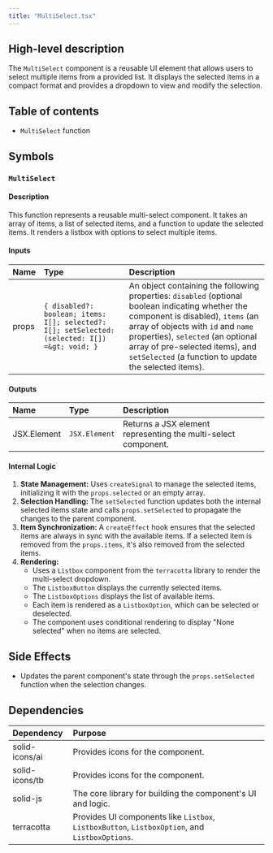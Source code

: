 ```yaml
---
title: "MultiSelect.tsx"
---
```


## High-level description
The `MultiSelect` component is a reusable UI element that allows users to select multiple items from a provided list. It displays the selected items in a compact format and provides a dropdown to view and modify the selection.

## Table of contents
- `MultiSelect` function

## Symbols

### `MultiSelect`
#### Description
This function represents a reusable multi-select component. It takes an array of items, a list of selected items, and a function to update the selected items. It renders a listbox with options to select multiple items.

#### Inputs
| Name | Type | Description |
|:-----|:-----|:------------|
| props | `{ disabled?: boolean; items: I[]; selected?: I[]; setSelected: (selected: I[]) =&gt; void; }` | An object containing the following properties: `disabled` (optional boolean indicating whether the component is disabled), `items` (an array of objects with `id` and `name` properties), `selected` (an optional array of pre-selected items), and `setSelected` (a function to update the selected items). |

#### Outputs
| Name | Type | Description |
|:-----|:-----|:------------|
| JSX.Element | `JSX.Element` | Returns a JSX element representing the multi-select component. |

#### Internal Logic
1. **State Management:** Uses `createSignal` to manage the selected items, initializing it with the `props.selected` or an empty array.
2. **Selection Handling:** The `setSelected` function updates both the internal selected items state and calls `props.setSelected` to propagate the changes to the parent component.
3. **Item Synchronization:** A `createEffect` hook ensures that the selected items are always in sync with the available items. If a selected item is removed from the `props.items`, it's also removed from the selected items.
4. **Rendering:**
   - Uses a `Listbox` component from the `terracotta` library to render the multi-select dropdown.
   - The `ListboxButton` displays the currently selected items.
   - The `ListboxOptions` displays the list of available items.
   - Each item is rendered as a `ListboxOption`, which can be selected or deselected.
   - The component uses conditional rendering to display "None selected" when no items are selected.

## Side Effects
- Updates the parent component's state through the `props.setSelected` function when the selection changes.

## Dependencies
| Dependency | Purpose |
|:-----------|:--------|
| solid-icons/ai | Provides icons for the component. |
| solid-icons/tb | Provides icons for the component. |
| solid-js | The core library for building the component's UI and logic. |
| terracotta | Provides UI components like `Listbox`, `ListboxButton`, `ListboxOption`, and `ListboxOptions`. |
